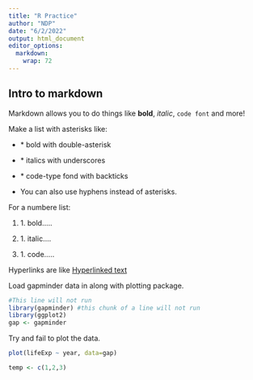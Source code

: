 ```yaml
---
title: "R Practice"
author: "NDP"
date: "6/2/2022"
output: html_document
editor_options: 
  markdown: 
    wrap: 72
---
```


## Intro to markdown

Markdown allows you to do things like **bold**, *italic*, `code font`
and more!

Make a list with asterisks like:

-   \* bold with double-asterisk

-   \* italics with underscores

-   \* code-type fond with backticks

-   You can also use hyphens instead of asterisks.

For a numbere list:

1.  1\. bold.....

2.  1\. italic....

3.  1\. code.....

Hyperlinks are like [Hyperlinked text](https://mylink.org)


Load gapminder data in along with plotting package.

```r
#This line will not run
library(gapminder) #this chunk of a line will not run
library(ggplot2)
gap <- gapminder
```

Try and fail to plot the data.

```r
plot(lifeExp ~ year, data=gap)
```

```r
temp <- c(1,2,3) 
```


